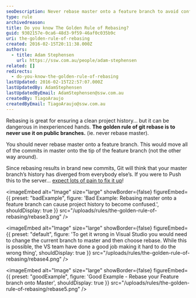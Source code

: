 ```yaml
---
seoDescription: Never rebase master onto a feature branch to avoid confusing project history and ensuring clean collaboration.
type: rule
archivedreason:
title: Do you know The Golden Rule of Rebasing?
guid: 9302157e-0ca6-48d3-9f59-46af0c035b9c
uri: the-golden-rule-of-rebasing
created: 2016-02-15T20:11:38.000Z
authors:
  - title: Adam Stephensen
    url: https://ssw.com.au/people/adam-stephensen
related: []
redirects:
  - do-you-know-the-golden-rule-of-rebasing
lastUpdated: 2016-02-15T22:57:07.000Z
lastUpdatedBy: AdamStephensen
lastUpdatedByEmail: AdamStephensen@ssw.com.au
createdBy: TiagoAraujo
createdByEmail: TiagoAraujo@ssw.com.au
---
```


Rebasing is great for ensuring a clean project history... but it can be dangerous in inexperienced hands.
**The golden rule of git rebase is to never use it on public branches.** (ie. never rebase master).

You should never rebase master onto a feature branch. This would move all of the commits in master onto the tip of the feature branch (not the other way around).

Since rebasing results in brand new commits, Git will think that your master branch’s history has diverged from everybody else’s. If you were to Push this to the server... [expect lots of pain to fix it up](https://www.atlassian.com/git/tutorials/merging-vs-rebasing/the-golden-rule-of-rebasing)!

<imageEmbed
  alt="Image"
  size="large"
  showBorder={false}
  figureEmbed={{
    preset: "badExample",
    figure: 'Bad Example: Rebasing master onto a feature branch can cause project history to become confused.',
    shouldDisplay: true
  }}
  src="/uploads/rules/the-golden-rule-of-rebasing/rebase3.png"
/>


<imageEmbed
  alt="Image"
  size="large"
  showBorder={false}
  figureEmbed={{
    preset: "default",
    figure: 'To get it wrong in Visual Studio you would need to change the current branch to master and then choose rebase. While this is possible, the VS team have done a good job making it hard to do the wrong thing',
    shouldDisplay: true
  }}
  src="/uploads/rules/the-golden-rule-of-rebasing/rebase4.png"
/>

<imageEmbed
  alt="Image"
  size="large"
  showBorder={false}
  figureEmbed={{
    preset: "goodExample",
    figure: 'Good Example - Rebase your Feature branch onto Master',
    shouldDisplay: true
  }}
  src="/uploads/rules/the-golden-rule-of-rebasing/rebase5.png"
/>
